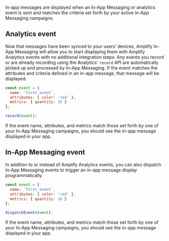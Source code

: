 In-app messages are displayed when an In-App Messaging or analytics event is sent and matches the criteria set forth by your active In-App Messaging campaigns.

## Analytics event

Now that messages have been synced to your users’ devices, Amplify In-App Messaging will allow you to start displaying them with Amplify Analytics events with no additional integration steps. Any events you record or are already recording using the Analytics' `record` API are automatically picked up and processed by In-App Messaging. If the event matches the attributes and criteria defined in an in-app message, that message will be displayed.

```js
const event = {
  name: 'first_event',
  attributes: { color: 'red' },
  metrics: { quantity: 10 }
};

record(event);
```

If the event name, attributes, and metrics match those set forth by one of your In-App Messaging campaigns, you should see the in-app message displayed in your app.

## In-App Messaging event

In addition to or instead of Amplify Analytics events, you can also dispatch In-App Messaging events to trigger an in-app message display programmatically.

```js
const event = {
  name: 'first_event',
  attributes: { color: 'red' },
  metrics: { quantity: 10 }
};

dispatchEvent(event);
```

If the event name, attributes, and metrics match those set forth by one of your In-App Messaging campaigns, you should see the in-app message displayed in your app.
